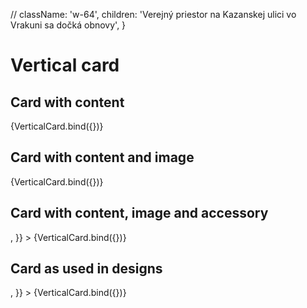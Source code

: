 


  // className: 'w-64',
  children: 'Verejný priestor na Kazanskej ulici vo Vrakuni sa dočká obnovy',
}

<Meta title="components/molecules/VerticalCard" decorators={[withDesign]} />

# Vertical card

## Card with content

<Canvas>
  <Story
    name="With content"
    args={{
      ...defaultArgs,
    }}
  >
    {VerticalCard.bind({})}
  </Story>
</Canvas>

## Card with content and image

<Canvas>
  <Story
    name="With image"
    args={{
      ...defaultArgs,
      imageSrc: SampleImage,
    }}
  >
    {VerticalCard.bind({})}
  </Story>
</Canvas>

## Card with content, image and accessory

<Canvas>
  <Story
    name="With accessory"
    args={{
      ...defaultArgs,
      imageSrc: SampleImage,
      accessory: <VerticalCardButton />,
    }}
  >
    {VerticalCard.bind({})}
  </Story>
</Canvas>

## Card as used in designs

<Canvas>
  <Story
    name="With specified sizes"
    args={{
      ...defaultArgs,
      className: 'w-64',
      imageSrc: SampleImage,
      accessory: <VerticalCardButton />,
    }}
  >
    {VerticalCard.bind({})}
  </Story>
</Canvas>

<ArgsTable of={VerticalCard} />
